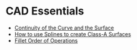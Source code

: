 # CAD Essentials

- [Continuity of the Curve and the Surface](/cad-essentials/continuity-curve-and-surface)
- [How to use Splines to create Class-A Surfaces](/cad-essentials/how-to-use-splines-to-create-class-a-Surfaces)
- [Fillet Order of Operations](/cad-essentials/fillet-order-of-operations)
